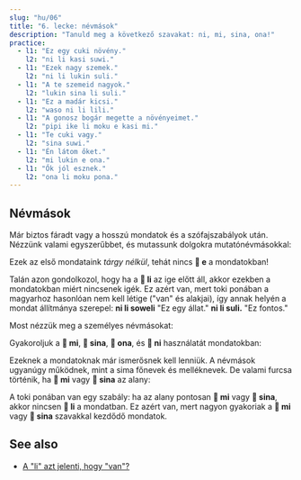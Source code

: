 ```yaml
---
slug: "hu/06"
title: "6. lecke: névmások"
description: "Tanuld meg a következő szavakat: ni, mi, sina, ona!"
practice:
  - l1: "Ez egy cuki növény."
    l2: "ni li kasi suwi."
  - l1: "Ezek nagy szemek."
    l2: "ni li lukin suli."
  - l1: "A te szemeid nagyok."
    l2: "lukin sina li suli."
  - l1: "Ez a madár kicsi."
    l2: "waso ni li lili."
  - l1: "A gonosz bogár megette a növényeimet."
    l2: "pipi ike li moku e kasi mi."
  - l1: "Te cuki vagy."
    l2: "sina suwi."
  - l1: "Én látom őket."
    l2: "mi lukin e ona."
  - l1: "Ők jól esznek."
    l2: "ona li moku pona."
---
```



## Névmások

Már biztos fáradt vagy a hosszú mondatok és a szófajszabályok után. Nézzünk valami egyszerűbbet, és mutassunk dolgokra mutatónévmásokkal:

<List>
  <Word sl="ni" m="ez, az" />
  <Sentence sl="ni li soweli." m="Ez egy állat." />
  <Sentence sl="ni li kasi." m="Eg egy növény." />
  <Sentence sl="ni li moku suwi." m="Ez egy édes étel." />
  <Sentence sl="ni li suli." m="Ez fontos." />
  <Sentence sl="ni li pona wawa." m="Ez elképesztően jó." />
</List>

Ezek az első mondataink _tárgy nélkül_, tehát nincs **󱤉 e** a mondatokban!

Talán azon gondolkozol, hogy ha a **󱤧 li** az ige előtt áll, akkor ezekben a mondatokban miért nincsenek igék. Ez azért van, mert toki ponában a magyarhoz hasonlóan nem kell létige ("van" és alakjai), így annak helyén a mondat állítmánya szerepel: **ni li soweli** "Ez egy állat." **ni li suli.** "Ez fontos."

Most nézzük meg a személyes névmásokat:

<List>
  <Word sl="mi" m="én, mi; enyém, miénk" />
  <Word sl="sina" m="te; tiéd" />
  <Word sl="ona" m="ő, az, ők; övé, övék" />
</List>

Gyakoroljuk a **󱤴 mi**, **󱥞 sina**, **󱥆 ona**, és **󱥁 ni** használatát mondatokban:

<List>
  <Sentence sl="kasi ni li suli." m="Ez a növény nagy." />
  <Sentence sl="sona sina li wawa." m="A te tudásod elképesztő." />
  <Sentence sl="pipi ni li pipi mi." m="Ez az én bogaram." />
  <Sentence sl="waso sina li lukin e mi." m="A te madarad lát engem." />
  <Sentence sl="waso li moku e pipi ni." m="A madár megeszi ezt a bogarat." />
  <Sentence sl="soweli mi li moku e kasi ona." m="Az állatom megeszi az növényét." />
</List>

Ezeknek a mondatoknak már ismerősnek kell lenniük. A névmások ugyanúgy működnek, mint a sima főnevek és melléknevek. De valami furcsa történik, ha **󱤴 mi** vagy **󱥞 sina** az alany:

<List>
  <Sentence sl="mi wawa." m="Én erős vagyok." />
  <Sentence sl="sina lukin e moku." m="Te látsz ételt." />
  <Sentence sl="mi sona e kasi suli." m="Én ismerem a nagy növényt." />
  <Sentence sl="sina sona e suli kasi." m="Te ismered a növény méretét." />
</List>

A toki ponában van egy szabály: ha az alany pontosan **󱤴 mi** vagy **󱥞 sina**, akkor nincsen **󱤧 li** a mondatban. Ez azért van, mert nagyon gyakoriak a **󱤴 mi** vagy **󱥞 sina** szavakkal kezdődő mondatok.

<Practice exercises={frontmatter.practice} />

## See also
* [A "li" azt jelenti, hogy "van"?](/hu/li-and-is/)

